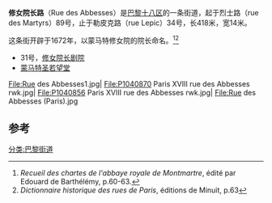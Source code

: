 '''修女院长路'''（Rue des Abbesses）是[[巴黎十八区|巴黎十八区]]的一条街道，起于烈士路（rue des Martyrs）89号，止于勒皮克路（rue Lepic）34号，长418米，宽14米。

这条街开辟于1672年，以蒙马特修女院的院长命名。<ref>''Recueil des chartes de l'abbaye royale de Montmartre'', édité par Edouard de Barthélémy, p.60-63.</ref><ref>''Dictionnaire historique des rues de Paris'', éditions de Minuit, p.63</ref>

*31号，[[修女院长剧院|修女院长剧院]]
* [[聖讓蒙馬特教堂|蒙马特圣若望堂]]

<gallery>
File:Rue des Abbesses1.jpg|
File:P1040870 Paris XVIII rue des Abbesses rwk.jpg|
File:P1040856 Paris XVIII rue des Abbesses rwk.jpg|
File:Rue des Abbesses (Paris).jpg
</gallery>

== 参考 ==
<references/>
[[分类:巴黎街道|分类:巴黎街道]]